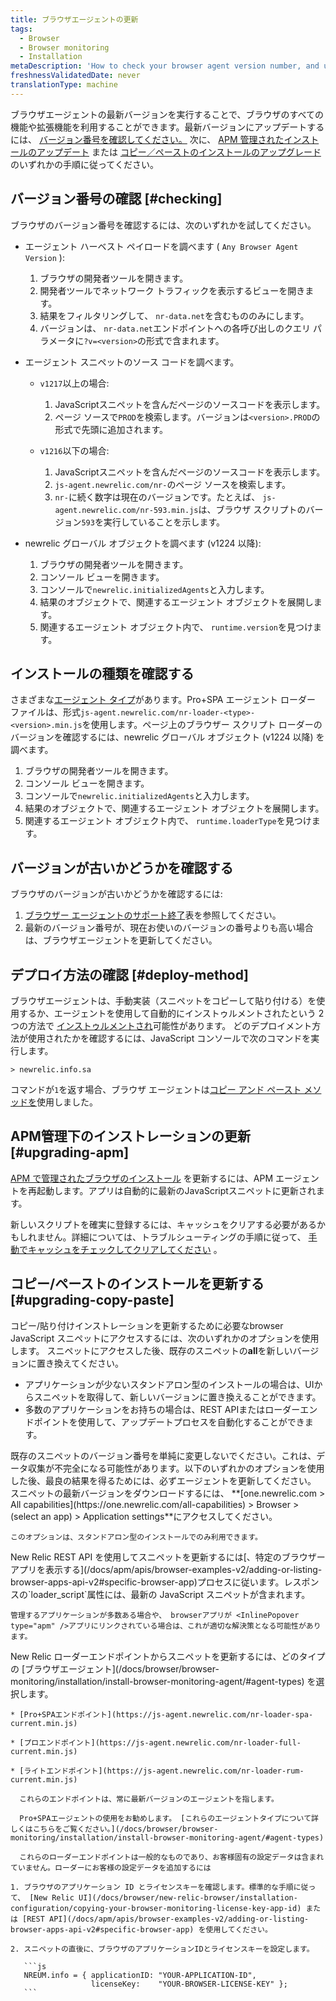```yaml
---
title: ブラウザエージェントの更新
tags:
  - Browser
  - Browser monitoring
  - Installation
metaDescription: 'How to check your browser agent version number, and update to the latest version of the browser agent.'
freshnessValidatedDate: never
translationType: machine
---
```


ブラウザエージェントの最新バージョンを実行することで、ブラウザのすべての機能や拡張機能を利用することができます。最新バージョンにアップデートするには、 [バージョン番号を確認してください。](#checking) 次に、 [APM 管理されたインストールのアップデート](#upgrading-apm) または [コピー／ペーストのインストールのアップグレード](#upgrading-copy-paste) のいずれかの手順に従ってください。

## バージョン番号の確認 [#checking]

ブラウザのバージョン番号を確認するには、次のいずれかを試してください。

* エージェント ハーベスト ペイロードを調べます ( `Any Browser Agent Version` ):

  1. ブラウザの開発者ツールを開きます。
  2. 開発者ツールでネットワーク トラフィックを表示するビューを開きます。
  3. 結果をフィルタリングして、 `nr-data.net`を含むもののみにします。
  4. バージョンは、 `nr-data.net`エンドポイントへの各呼び出しのクエリ パラメータに`?v=<version>`の形式で含まれます。

* エージェント スニペットのソース コードを調べます。

  * `v1217`以上の場合:

    1. JavaScriptスニペットを含んだページのソースコードを表示します。
    2. ページ ソースで`PROD`を検索します。バージョンは`<version>.PROD`の形式で先頭に追加されます。

  * `v1216`以下の場合:

    1. JavaScriptスニペットを含んだページのソースコードを表示します。
    2. `js-agent.newrelic.com/nr-`のページ ソースを検索します。
    3. `nr-`に続く数字は現在のバージョンです。たとえば、 `js-agent.newrelic.com/nr-593.min.js`は、ブラウザ スクリプトのバージョン`593`を実行していることを示します。

* newrelic グローバル オブジェクトを調べます (v1224 以降):

  1. ブラウザの開発者ツールを開きます。
  2. コンソール ビューを開きます。
  3. コンソールで`newrelic.initializedAgents`と入力します。
  4. 結果のオブジェクトで、関連するエージェント オブジェクトを展開します。
  5. 関連するエージェント オブジェクト内で、 `runtime.version`を見つけます。

## インストールの種類を確認する

さまざまな[エージェント タイプ](/docs/browser/browser-monitoring/installation/install-browser-monitoring-agent#agent-types)があります。Pro+SPA エージェント ローダー ファイルは、形式`js-agent.newrelic.com/nr-loader-<type>-<version>.min.js`を使用します。ページ上のブラウザー スクリプト ローダーのバージョンを確認するには、newrelic グローバル オブジェクト (v1224 以降) を調べます。

1. ブラウザの開発者ツールを開きます。
2. コンソール ビューを開きます。
3. コンソールで`newrelic.initializedAgents`と入力します。
4. 結果のオブジェクトで、関連するエージェント オブジェクトを展開します。
5. 関連するエージェント オブジェクト内で、 `runtime.loaderType`を見つけます。

## バージョンが古いかどうかを確認する

ブラウザのバージョンが古いかどうかを確認するには:

1. [ブラウザー エージェントのサポート終了](/docs/browser/browser-monitoring/getting-started/browser-agent-eol-policy/)表を参照してください。
2. 最新のバージョン番号が、現在お使いのバージョンの番号よりも高い場合は、ブラウザエージェントを更新してください。

## デプロイ方法の確認 [#deploy-method]

ブラウザエージェントは、手動実装（スニペットをコピーして貼り付ける）を使用するか、<InlinePopover type="apm" />エージェントを使用して自動的にインストゥルメントされたという 2 つの方法で [インストゥルメントされ](/docs/browser/browser-monitoring/installation/install-browser-monitoring-agent/#options)可能性があります。 どのデプロイメント方法が使用されたかを確認するには、JavaScript コンソールで次のコマンドを実行します。

```
> newrelic.info.sa
```

コマンドが`1`を返す場合、ブラウザ エージェントは[コピー アンド ペースト メソッドを](#upgrading-copy-paste)使用しました。

## APM管理下のインストレーションの更新 [#upgrading-apm]

[APM で管理されたブラウザのインストール](/docs/browser/browser-monitoring/installation/install-browser-monitoring-agent/#options) を更新するには、APM エージェントを再起動します。アプリは自動的に最新のJavaScriptスニペットに更新されます。

新しいスクリプトを確実に登録するには、キャッシュをクリアする必要があるかもしれません。詳細については、トラブルシューティングの手順に従って、 [手動でキャッシュをチェックしてクリアしてください](/docs/browser/new-relic-browser/troubleshooting/troubleshooting-browser-monitoring-installation#manual_check_cache) 。

## コピー/ペーストのインストールを更新する [#upgrading-copy-paste]

コピー/貼り付けインストレーションを更新するために必要なbrowser JavaScript スニペットにアクセスするには、次のいずれかのオプションを使用します。 スニペットにアクセスした後、既存のスニペットの<DNT>**all**</DNT>を新しいバージョンに置き換えてください。

* アプリケーションが少ないスタンドアロン型のインストールの場合は、UIからスニペットを取得して、新しいバージョンに置き換えることができます。
* 多数のアプリケーションをお持ちの場合は、REST APIまたはローダーエンドポイントを使用して、アップデートプロセスを自動化することができます。

<Callout variant="caution">
  既存のスニペットのバージョン番号を単純に変更しないでください。これは、データ収集が不完全になる可能性があります。以下のいずれかのオプションを使用した後、最良の結果を得るためには、必ずエージェントを更新してください。
</Callout>

<CollapserGroup>
  <Collapser id="snippet" title="UIからスニペットを取得する">
    スニペットの最新バージョンをダウンロードするには、 <DNT>**[one.newrelic.com &gt; All capabilities](https://one.newrelic.com/all-capabilities) &gt; Browser &gt; (select an app) &gt; Application settings**</DNT>にアクセスしてください。

    このオプションは、スタンドアロン型のインストールでのみ利用できます。
  </Collapser>

  <Collapser id="rest_api" title="REST APIでスニペットを取り出す">
    New Relic REST API を使用してスニペットを更新するには[、特定のブラウザー アプリを表示する](/docs/apm/apis/browser-examples-v2/adding-or-listing-browser-apps-api-v2#specific-browser-app)プロセスに従います。レスポンスの`loader_script`属性には、最新の JavaScript スニペットが含まれます。

    管理するアプリケーションが多数ある場合や、 browserアプリが <InlinePopover type="apm" />アプリにリンクされている場合は、これが適切な解決策となる可能性があります。
  </Collapser>

  <Collapser id="end_point" title="ローダーエンドポイントを使ったアップデート">
    New Relic ローダーエンドポイントからスニペットを更新するには、どのタイプの [ブラウザエージェント](/docs/browser/browser-monitoring/installation/install-browser-monitoring-agent/#agent-types) を選択します。

    * [Pro+SPAエンドポイント](https://js-agent.newrelic.com/nr-loader-spa-current.min.js)

    * [プロエンドポイント](https://js-agent.newrelic.com/nr-loader-full-current.min.js)

    * [ライトエンドポイント](https://js-agent.newrelic.com/nr-loader-rum-current.min.js)

      これらのエンドポイントは、常に最新バージョンのエージェントを指します。

      Pro+SPAエージェントの使用をお勧めします。 [これらのエージェントタイプについて詳しくはこちらをご覧ください。](/docs/browser/browser-monitoring/installation/install-browser-monitoring-agent/#agent-types)

      これらのローダーエンドポイントは一般的なものであり、お客様固有の設定データは含まれていません。ローダーにお客様の設定データを追加するには

    1. ブラウザのアプリケーション ID とライセンスキーを確認します。標準的な手順に従って、 [New Relic UI](/docs/browser/new-relic-browser/installation-configuration/copying-your-browser-monitoring-license-key-app-id) または [REST API](/docs/apm/apis/browser-examples-v2/adding-or-listing-browser-apps-api-v2#specific-browser-app) を使用してください。

    2. スニペットの直後に、ブラウザのアプリケーションIDとライセンスキーを設定します。

       ```js
       NREUM.info = { applicationID: "YOUR-APPLICATION-ID",
                      licenseKey:    "YOUR-BROWSER-LICENSE-KEY" };
       ```
  </Collapser>
</CollapserGroup>